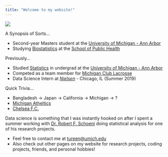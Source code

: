 ```yaml
---
title: "Welcome to my website!"
---
```


![](Tahmeed-Tureen.png)

A Synopsis of Sorts...


- Second-year Masters student at the [University of Michigan - Ann Arbor](https://www.umich.edu/)
- Studying [Biostatistics](https://sph.umich.edu/biostat/) at the [School of Public Health](https://sph.umich.edu/)


Previously...


- Studied [Statistics](https://lsa.umich.edu/stats) in undergrad at the [University of Michigan - Ann Arbor](https://www.umich.edu/)
- Competed as a team member for [Michigan Club Lacrosse](https://www.michiganclublacrosse.com/)
- Data Science Intern at [*Nielsen*](https://www.nielsen.com/us/en.html)  -  Chicago, IL (Summer 2019)


Quick Trivia...


- Bangladesh -> Japan -> California -> Michigan -> ?
- [Michigan Atheltics](https://mgoblue.com/)
- [Chelsea F.C.](https://www.chelseafc.com/en)



Data science is something that I was instantly hooked on after I spent a summer working with [Dr. Robert F. Schoeni](https://www.psc.isr.umich.edu/people/profile/356/Robert_F_Schoeni) doing statistical analysis for one of his research projects.

- Feel free to contact me at [tureen@umich.edu]()
- Also check out other pages on my website for research projects, coding projects, friends, and personal hobbies!

&nbsp;
&nbsp;
&nbsp;
&nbsp;
&nbsp;
&nbsp;
&nbsp;
&nbsp;